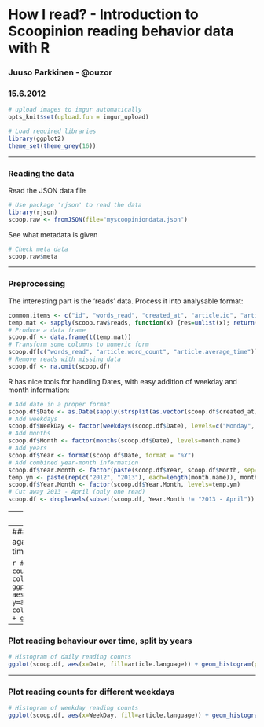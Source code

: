 # How I read? - Introduction to Scoopinion reading behavior data with R
### Juuso Parkkinen - @ouzor
### 15.6.2012

```r
# upload images to imgur automatically 
opts_knit$set(upload.fun = imgur_upload)

# Load required libraries
library(ggplot2)
theme_set(theme_grey(16))

```

---

### Reading the data

Read the JSON data file

```r
# Use package 'rjson' to read the data
library(rjson)
scoop.raw <- fromJSON(file="myscoopiniondata.json")
```

See what metadata is given

```r
# Check meta data
scoop.raw$meta
```
---

### Preprocessing
The interesting part is the 'reads' data. Process it into analysable format:

```r
common.items <- c("id", "words_read", "created_at", "article.id", "article.title", "article.url", "article.word_count", "article.average_time", "article.language", "article.site.name", "article.site.id", "article.site.url")
temp.mat <- sapply(scoop.raw$reads, function(x) {res=unlist(x); return(res[names(res) %in% common.items])})
# Produce a data frame
scoop.df <- data.frame(t(temp.mat))
# Transform some columns to numeric form
scoop.df[c("words_read", "article.word_count", "article.average_time")] <- sapply(scoop.df[c("words_read", "article.word_count", "article.average_time")], function(x) as.numeric(as.vector(x)))
# Remove reads with missing data
scoop.df <- na.omit(scoop.df)

```

R has nice tools for handling Dates, with easy addition of weekday and month information:

```r
# Add date in a proper format
scoop.df$Date <- as.Date(sapply(strsplit(as.vector(scoop.df$created_at), split="T"), function(x) x[1]))
# Add weekdays
scoop.df$WeekDay <- factor(weekdays(scoop.df$Date), levels=c("Monday", "Tuesday", "Wednesday", "Thursday", "Friday", "Saturday", "Sunday"))
# Add months
scoop.df$Month <- factor(months(scoop.df$Date), levels=month.name)
# Add years
scoop.df$Year <- format(scoop.df$Date, format = "%Y")
# Add combined year-month information
scoop.df$Year.Month <- factor(paste(scoop.df$Year, scoop.df$Month, sep=" - "))
temp.ym <- paste(rep(c("2012", "2013"), each=length(month.name)), month.name, sep=" - ")
scoop.df$Year.Month <- factor(scoop.df$Year.Month, levels=temp.ym)
# Cut away 2013 - April (only one read)
scoop.df <- droplevels(subset(scoop.df, Year.Month != "2013 - April"))
```

---
### Basic stuff

```r
# Most commonly read sites
head(sort(table(scoop.df$article.site.name), decreasing=T), 10)

# Language distribution
table(scoop.df$article.language)

# Remove rare languages
scoop.df <- droplevels(subset(scoop.df, article.language %in% c("en", "fi")))

# Top referring sites (currently not included in the anlysis because they are missing from some reads)
# head(sort(table(scoop.df$referrer), decreasing=T), 5)
```


---
### Plot word counts against average reading times

```r
# Scatter plot of word count vs. average time, colour based on languages
ggplot(scoop.df, aes(x=article.word_count, y=article.average_time, colour=article.language)) + geom_jitter()
```

---
### Plot reading behaviour over time, split by years

```r
# Histogram of daily reading counts
ggplot(scoop.df, aes(x=Date, fill=article.language)) + geom_histogram(position="stack", binwidth=1)+ facet_wrap(~ Year, ncol=1, scales="free_x")
```

---
### Plot reading counts for different weekdays


```r
# Histogram of weekday reading counts
ggplot(scoop.df, aes(x=WeekDay, fill=article.language)) + geom_histogram(position="stack", binwidth=1) + facet_wrap(~ Year.Month, ncol=5) + theme(axis.text.x=element_text(angle=45, vjust=0.8))
```

